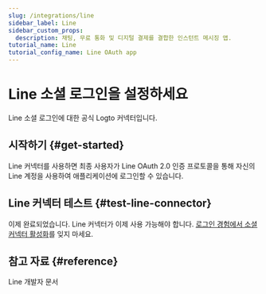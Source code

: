 ```yaml
---
slug: /integrations/line
sidebar_label: Line
sidebar_custom_props:
  description: 채팅, 무료 통화 및 디지털 결제를 결합한 인스턴트 메시징 앱.
tutorial_name: Line
tutorial_config_name: Line OAuth app
---
```




# Line 소셜 로그인을 설정하세요

Line 소셜 로그인에 대한 공식 Logto 커넥터입니다.

<GuideTip />

## 시작하기 \{#get-started}

Line 커넥터를 사용하면 최종 사용자가 Line OAuth 2.0 인증 프로토콜을 통해 자신의 Line 계정을 사용하여 애플리케이션에 로그인할 수 있습니다.

<Integration />

## Line 커넥터 테스트 \{#test-line-connector}

이제 완료되었습니다. Line 커넥터가 이제 사용 가능해야 합니다. [로그인 경험에서 소셜 커넥터 활성화](/connectors/social-connectors/#enable-social-sign-in)를 잊지 마세요.

## 참고 자료 \{#reference}

<Url href="https://developers.line.biz/en/docs/line-login/overview/">
  Line 개발자 문서
</Url>